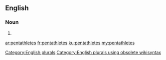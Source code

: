 ==English==

===Noun===
{{head|en}}

# {{plural of|pentathlete}}

[[Category:English plurals]][[Category:English plurals using obsolete wikisyntax]]

[[ar:pentathletes]]
[[fr:pentathletes]]
[[ku:pentathletes]]
[[my:pentathletes]]